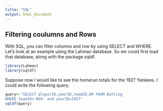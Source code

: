 ```yaml
---
title: "SQL"
output: html_document
---
```


## Filtering coulumns and Rows

With SQL, you can filter columns and row by using SELECT and WHERE. Let's look at an example using the Lahman database. So we could first load that database, along with the package sqldf.

```r
library(Lahman)
library(sqldf)
```

Suppose now I would like to see the homerun totals for the 1927 Yankees. I could write the following query.

```r
query<-"SELECT playerID,yearID,teamID,HR FROM Batting
WHERE teamID='NYA' and yearID=1927"
sqldf(query)
```

